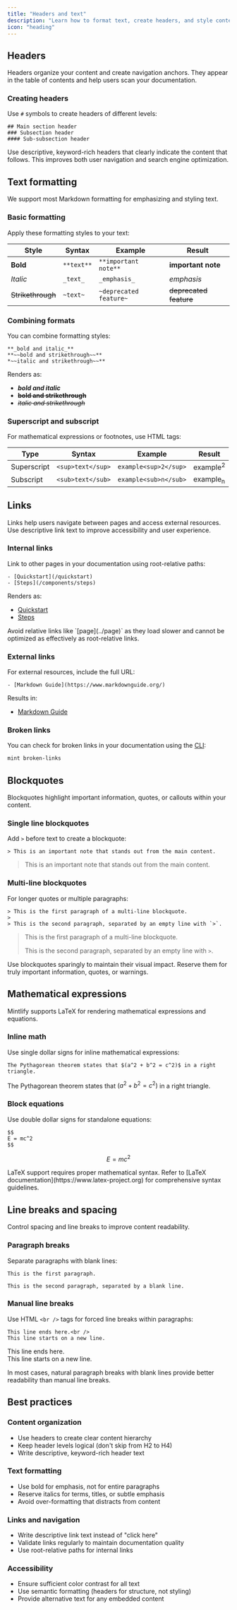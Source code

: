 ```yaml
---
title: "Headers and text"
description: "Learn how to format text, create headers, and style content using MDX syntax"
icon: "heading"
---
```


## Headers

Headers organize your content and create navigation anchors. They appear in the table of contents and help users scan your documentation.

### Creating headers

Use `#` symbols to create headers of different levels:

```mdx
## Main section header
### Subsection header
#### Sub-subsection header
```

<Tip>
  Use descriptive, keyword-rich headers that clearly indicate the content that follows. This improves both user navigation and search engine optimization.
</Tip>

## Text formatting

We support most Markdown formatting for emphasizing and styling text.

### Basic formatting

Apply these formatting styles to your text:

| Style | Syntax | Example | Result |
|-------|--------|---------|--------|
| **Bold** | `**text**` | `**important note**` | **important note** |
| *Italic* | `_text_` | `_emphasis_` | *emphasis* |
| ~~Strikethrough~~ | `~text~` | `~deprecated feature~` | ~~deprecated feature~~ |

### Combining formats

You can combine formatting styles:

```mdx
**_bold and italic_**
**~~bold and strikethrough~~**
*~~italic and strikethrough~~**
```

Renders as:
- **_bold and italic_**
- **~~bold and strikethrough~~**
- *~~italic and strikethrough~~*

### Superscript and subscript

For mathematical expressions or footnotes, use HTML tags:

| Type | Syntax | Example | Result |
|------|--------|---------|--------|
| Superscript | `<sup>text</sup>` | `example<sup>2</sup>` | example<sup>2</sup> |
| Subscript | `<sub>text</sub>` | `example<sub>n</sub>` | example<sub>n</sub> |

## Links

Links help users navigate between pages and access external resources. Use descriptive link text to improve accessibility and user experience.

### Internal links

Link to other pages in your documentation using root-relative paths:

```mdx
- [Quickstart](/quickstart)
- [Steps](/components/steps)
```

Renders as:
- [Quickstart](/quickstart)
- [Steps](/components/steps)

<Note>
  Avoid relative links like `[page](../page)` as they load slower and cannot be optimized as effectively as root-relative links.
</Note>

### External links

For external resources, include the full URL:

```mdx
- [Markdown Guide](https://www.markdownguide.org/)
```

Results in:
- [Markdown Guide](https://www.markdownguide.org/)

### Broken links

You can check for broken links in your documentation using the [CLI](/installation):

```bash
mint broken-links
```

## Blockquotes

Blockquotes highlight important information, quotes, or callouts within your content.

### Single line blockquotes

Add `>` before text to create a blockquote:

```mdx
> This is an important note that stands out from the main content.
```

> This is an important note that stands out from the main content.

### Multi-line blockquotes

For longer quotes or multiple paragraphs:

```mdx
> This is the first paragraph of a multi-line blockquote.
>
> This is the second paragraph, separated by an empty line with `>`.
```

> This is the first paragraph of a multi-line blockquote.
>
> This is the second paragraph, separated by an empty line with `>`.

<Tip>
Use blockquotes sparingly to maintain their visual impact. Reserve them for truly important information, quotes, or warnings.
</Tip>

## Mathematical expressions

Mintlify supports LaTeX for rendering mathematical expressions and equations.

### Inline math

Use single dollar signs for inline mathematical expressions:

```mdx
The Pythagorean theorem states that $(a^2 + b^2 = c^2)$ in a right triangle.
```

The Pythagorean theorem states that $(a^2 + b^2 = c^2)$ in a right triangle.

### Block equations

Use double dollar signs for standalone equations:

```mdx
$$
E = mc^2
$$
```

$$
E = mc^2
$$

<Info>
LaTeX support requires proper mathematical syntax. Refer to [LaTeX documentation](https://www.latex-project.org) for comprehensive syntax guidelines.
</Info>

## Line breaks and spacing

Control spacing and line breaks to improve content readability.

### Paragraph breaks

Separate paragraphs with blank lines:

```mdx
This is the first paragraph.

This is the second paragraph, separated by a blank line.
```

### Manual line breaks

Use HTML `<br />` tags for forced line breaks within paragraphs:

```mdx
This line ends here.<br />
This line starts on a new line.
```

This line ends here.<br />
This line starts on a new line.

<Note>
In most cases, natural paragraph breaks with blank lines provide better readability than manual line breaks.
</Note>

## Best practices

### Content organization
- Use headers to create clear content hierarchy
- Keep header levels logical (don't skip from H2 to H4)
- Write descriptive, keyword-rich header text

### Text formatting
- Use bold for emphasis, not for entire paragraphs
- Reserve italics for terms, titles, or subtle emphasis
- Avoid over-formatting that distracts from content

### Links and navigation
- Write descriptive link text instead of "click here"
- Validate links regularly to maintain documentation quality
- Use root-relative paths for internal links

### Accessibility
- Ensure sufficient color contrast for all text
- Use semantic formatting (headers for structure, not styling)
- Provide alternative text for any embedded content
